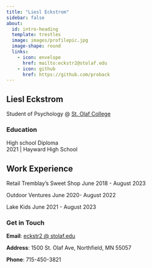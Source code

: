 ```yaml
---
title: "Liesl Eckstrom"
sidebar: false
about:
  id: intro-heading
  template: trestles
  image: images/profilepic.jpg
  image-shape: round
  links:
    - icon: envelope
      href: mailto:eckstr2@stolaf.edu
    - icon: github
      href: https://github.com/proback
---
```


::: {#intro-heading}
## Liesl Eckstrom

Student of Psychology @ [St. Olaf College](https://wp.stolaf.edu/)

### Education

High school Diploma <br> 2021 \| Hayward High School

## Work Experience

Retail
Tremblay's Sweet Shop
  June 2018 - August 2023

Outdoor Ventures
  June 2020- August 2022

Lake Kids
  June 2021 - August 2023


:::

### Get in Touch

**Email**: <a href='mailto:eckstr2@stolaf.edu'>eckstr2 @ stolaf.edu</a>

**Address**: 1500 St. Olaf Ave, Northfield, MN 55057

**Phone**: 715-450-3821
